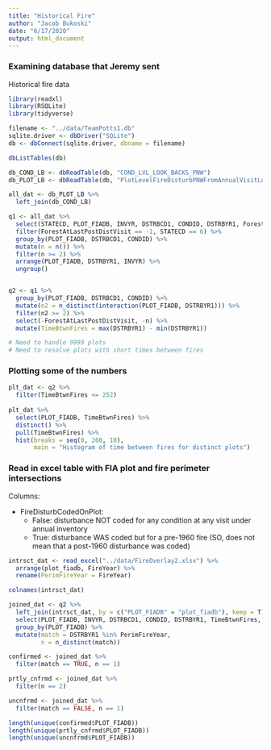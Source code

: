 ```yaml
---
title: "Historical Fire"
author: "Jacob Bukoski"
date: "6/17/2020"
output: html_document
---
```


### Examining database that Jeremy sent

Historical fire data

```r

library(readxl)
library(RSQLite)
library(tidyverse)

filename <- "../data/TeamPotts1.db"
sqlite.driver <- dbDriver("SQLite")
db <- dbConnect(sqlite.driver, dbname = filename)

dbListTables(db)

db_COND_LB <- dbReadTable(db, "COND_LVL_LOOK_BACKS_PNW")
db_PLOT_LB <- dbReadTable(db, "PlotLevelFireDisturbPNWFromAnnualVisitLookbacks")

```

```r

all_dat <- db_PLOT_LB %>%
  left_join(db_COND_LB)

q1 <- all_dat %>%
  select(STATECD, PLOT_FIADB, INVYR, DSTRBCD1, CONDID, DSTRBYR1, ForestAtLastPostDistVisit) %>%
  filter(ForestAtLastPostDistVisit == -1, STATECD == 6) %>%
  group_by(PLOT_FIADB, DSTRBCD1, CONDID) %>%
  mutate(n = n()) %>%
  filter(n >= 2) %>%
  arrange(PLOT_FIADB, DSTRBYR1, INVYR) %>%
  ungroup()


q2 <- q1 %>%
  group_by(PLOT_FIADB, DSTRBCD1, CONDID) %>%
  mutate(n2 = n_distinct(interaction(PLOT_FIADB, DSTRBYR1))) %>%
  filter(n2 >= 2) %>%
  select(-ForestAtLastPostDistVisit, -n) %>%
  mutate(TimeBtwnFires = max(DSTRBYR1) - min(DSTRBYR1))

# Need to handle 9999 plots
# Need to resolve plots with short times between fires

```

### Plotting some of the numbers

```r

plt_dat <- q2 %>%
  filter(TimeBtwnFires <= 252)
  
plt_dat %>%
  select(PLOT_FIADB, TimeBtwnFires) %>%
  distinct() %>%
  pull(TimeBtwnFires) %>%
  hist(breaks = seq(0, 260, 10),
       main = "Histogram of time between fires for distinct plots")

```


### Read in excel table with FIA plot and fire perimeter intersections

Columns:

- FireDisturbCodedOnPlot:
  - False: disturbance NOT coded for any condition at any visit under annual inventory
  - True: disturbance WAS coded but for a pre-1960 fire (SO, does not mean that a post-1960 disturbance was coded)

```r

intrsct_dat <- read_excel("../data/FireOverlay2.xlsx") %>%
  arrange(plot_fiadb, FireYear) %>%
  rename(PerimFireYear = FireYear)

colnames(intrsct_dat)
```

```r

joined_dat <- q2 %>%
  left_join(intrsct_dat, by = c("PLOT_FIADB" = "plot_fiadb"), keep = T) %>%
  select(PLOT_FIADB, INVYR, DSTRBCD1, CONDID, DSTRBYR1, TimeBtwnFires, PerimFireYear) %>%
  group_by(PLOT_FIADB) %>%
  mutate(match = DSTRBYR1 %in% PerimFireYear,
         n = n_distinct(match))

```

```r

confirmed <- joined_dat %>%
  filter(match == TRUE, n == 1)

prtly_cnfrmd <- joined_dat %>%
  filter(n == 2)

uncnfrmd <- joined_dat %>%
  filter(match == FALSE, n == 1)

length(unique(confirmed$PLOT_FIADB))
length(unique(prtly_cnfrmd$PLOT_FIADB))
length(unique(uncnfrmd$PLOT_FIADB))

```

```r



```
